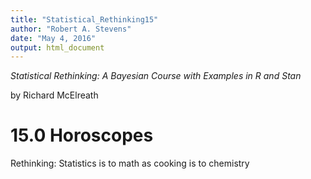 ```yaml
---
title: "Statistical_Rethinking15"
author: "Robert A. Stevens"
date: "May 4, 2016"
output: html_document
---
```


*Statistical Rethinking: A Bayesian Course with Examples in R and Stan*

by Richard McElreath

# 15.0 Horoscopes

Rethinking:  Statistics is to math as cooking is to chemistry
